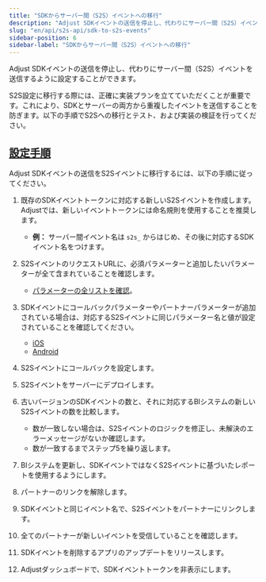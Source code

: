 ```yaml
---
title: "SDKからサーバー間（S2S）イベントへの移行"
description: "Adjust SDKイベントの送信を停止し、代わりにサーバー間（S2S）イベントを送信するように設定することができます。"
slug: "en/api/s2s-api/sdk-to-s2s-events"
sidebar-position: 6
sidebar-label: "SDKからサーバー間（S2S）イベントへの移行"
---
```

Adjust SDKイベントの送信を停止し、代わりにサーバー間（S2S）イベントを送信するように設定することができます。

S2S設定に移行する際には、正確に実装プランを立てていただくことが重要です。これにより、SDKとサーバーの両方から重複したイベントを送信することを防ぎます。以下の手順でS2Sへの移行とテスト、および実装の検証を行ってください。

[設定手順](setup-steps)
-------------------

Adjust SDKイベントの送信をS2Sイベントに移行するには、以下の手順に従ってください。

1. 既存のSDKイベントトークンに対応する新しいS2Sイベントを作成します。Adjustでは、新しいイベントトークンには命名規則を使用することを推奨します。 
   * **例：** サーバー間イベント名は `s2s_` からはじめ、その後に対応するSDKイベント名をつけます。

2. S2SイベントのリクエストURLに、必須パラメーターと追加したいパラメーターが全て含まれていることを確認します。 
   * [パラメーターの全リストを確認](https://help.adjust.com/en/article/server-to-server-events#required-parameters)。

3. SDKイベントにコールバックパラメーターやパートナーパラメーターが追加されている場合は、対応するS2Sイベントに同じパラメーター名と値が設定されていることを確認してください。 
   * [iOS](/en/sdk/ios/features/events#add-callback-parameters)
   * [Android](/en/sdk/android/features/events#add-callback-parameters)

4. S2Sイベントにコールバックを設定します。
5. S2Sイベントをサーバーにデプロイします。
6. 古いバージョンのSDKイベントの数と、それに対応するBIシステムの新しいS2Sイベントの数を比較します。 
   * 数が一致しない場合は、S2Sイベントのロジックを修正し、未解決のエラーメッセージがないか確認します。
   * 数が一致するまでステップ5を繰り返します。

7. BIシステムを更新し、SDKイベントではなくS2Sイベントに基づいたレポートを使用するようにします。
8. パートナーのリンクを解除します。
9. SDKイベントと同じイベント名で、S2Sイベントをパートナーにリンクします。
10. 全てのパートナーが新しいイベントを受信していることを確認します。
11. SDKイベントを削除するアプリのアップデートをリリースします。
12. Adjustダッシュボードで、SDKイベントトークンを非表示にします。

